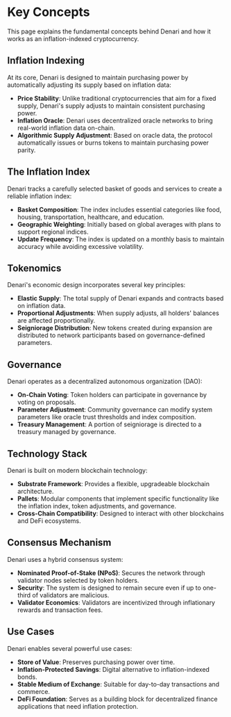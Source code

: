 # Key Concepts

This page explains the fundamental concepts behind Denari and how it works as an inflation-indexed cryptocurrency.

## Inflation Indexing

At its core, Denari is designed to maintain purchasing power by automatically adjusting its supply based on inflation data:

- **Price Stability**: Unlike traditional cryptocurrencies that aim for a fixed supply, Denari's supply adjusts to maintain consistent purchasing power.
- **Inflation Oracle**: Denari uses decentralized oracle networks to bring real-world inflation data on-chain.
- **Algorithmic Supply Adjustment**: Based on oracle data, the protocol automatically issues or burns tokens to maintain purchasing power parity.

## The Inflation Index

Denari tracks a carefully selected basket of goods and services to create a reliable inflation index:

- **Basket Composition**: The index includes essential categories like food, housing, transportation, healthcare, and education.
- **Geographic Weighting**: Initially based on global averages with plans to support regional indices.
- **Update Frequency**: The index is updated on a monthly basis to maintain accuracy while avoiding excessive volatility.

## Tokenomics

Denari's economic design incorporates several key principles:

- **Elastic Supply**: The total supply of Denari expands and contracts based on inflation data.
- **Proportional Adjustments**: When supply adjusts, all holders' balances are affected proportionally.
- **Seigniorage Distribution**: New tokens created during expansion are distributed to network participants based on governance-defined parameters.

## Governance

Denari operates as a decentralized autonomous organization (DAO):

- **On-Chain Voting**: Token holders can participate in governance by voting on proposals.
- **Parameter Adjustment**: Community governance can modify system parameters like oracle trust thresholds and index composition.
- **Treasury Management**: A portion of seigniorage is directed to a treasury managed by governance.

## Technology Stack

Denari is built on modern blockchain technology:

- **Substrate Framework**: Provides a flexible, upgradeable blockchain architecture.
- **Pallets**: Modular components that implement specific functionality like the inflation index, token adjustments, and governance.
- **Cross-Chain Compatibility**: Designed to interact with other blockchains and DeFi ecosystems.

## Consensus Mechanism

Denari uses a hybrid consensus system:

- **Nominated Proof-of-Stake (NPoS)**: Secures the network through validator nodes selected by token holders.
- **Security**: The system is designed to remain secure even if up to one-third of validators are malicious.
- **Validator Economics**: Validators are incentivized through inflationary rewards and transaction fees.

## Use Cases

Denari enables several powerful use cases:

- **Store of Value**: Preserves purchasing power over time.
- **Inflation-Protected Savings**: Digital alternative to inflation-indexed bonds.
- **Stable Medium of Exchange**: Suitable for day-to-day transactions and commerce.
- **DeFi Foundation**: Serves as a building block for decentralized finance applications that need inflation protection. 